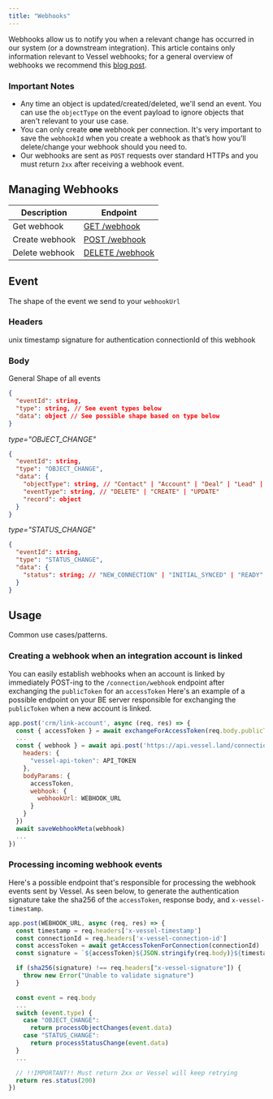 ```yaml
---
title: "Webhooks"
---
```


Webhooks allow us to notify you when a relevant change has occurred in our system (or a downstream integration). This article contains only information relevant to Vessel webhooks; for a general overview of webhooks we recommend this [blog post](https://medium.com/hookdeck/webhooks-explained-what-are-webhooks-and-how-do-they-work-90c613c055a4).

### Important Notes

- Any time an object is updated/created/deleted, we'll send an event. You can use the `objectType` on the event payload to ignore objects that aren't relevant to your use case.
- You can only create **one** webhook per connection. It's very important to save the `webhookId` when you create a webhook as that’s how you’ll delete/change your webhook should you need to.
- Our webhooks are sent as `POST` requests over standard HTTPs and you must return `2xx` after receiving a webhook event.

## Managing Webhooks

| Description    | Endpoint             |
| -------------- | -------------------- |
| Get webhook    | [GET /webhook](/)    |
| Create webhook | [POST /webhook](/)   |
| Delete webhook | [DELETE /webhook](/) |

## Event

The shape of the event we send to your `webhookUrl`

### Headers

<Param query="x-vessel-timestamp" type="string">
  unix timestamp
</Param>
<Param query="x-vessel-signature" type="string">
  signature for authentication
</Param>
<Param query="x-vessel-connection-id" type="string">
  connectionId of this webhook
</Param>

### Body

General Shape of all events

```json
{
  "eventId": string,
  "type": string, // See event types below
  "data": object // See possible shape based on type below
}
```

_type="OBJECT_CHANGE"_

```json
{
  "eventId": string,
  "type": "OBJECT_CHANGE",
  "data": {
    "objectType": string, // "Contact" | "Account" | "Deal" | "Lead" | "User" | "Note" | "Task" | "Event" | "EventAttendee"
    "eventType": string, // "DELETE" | "CREATE" | "UPDATE"
    "record": object
  }
}
```

_type="STATUS_CHANGE"_

```json
{
  "eventId": string,
  "type": "STATUS_CHANGE",
  "data": {
    "status": string; // "NEW_CONNECTION" | "INITIAL_SYNCED" | "READY"
  }
}
```

## Usage

Common use cases/patterns.

### Creating a webhook when an integration account is linked

You can easily establish webhooks when an account is linked by immediately POST-ing to the `/connection/webhook` endpoint after exchanging the `publicToken` for an `accessToken` Here's an example of a possible endpoint on your BE server responsible for exchanging the `publicToken` when a new account is linked.

```js
app.post('crm/link-account', async (req, res) => {
  const { accessToken } = await exchangeForAccessToken(req.body.publicToken)
  ...
  const { webhook } = await api.post('https://api.vessel.land/connection/webhook', {
    headers: {
      "vessel-api-token": API_TOKEN
    },
    bodyParams: {
      accessToken,
      webhook: {
        webhookUrl: WEBHOOK_URL
      }
    }
  })
  await saveWebhookMeta(webhook)
  ...
})
```

### Processing incoming webhook events

Here's a possible endpoint that's responsible for processing the webhook events sent by Vessel. As seen below, to generate the authentication signature take the sha256 of the `accessToken`, response body, and `x-vessel-timestamp`.

```js
app.post(WEBHOOK_URL, async (req, res) => {
  const timestamp = req.headers['x-vessel-timestamp']
  const connectionId = req.headers['x-vessel-connection-id']
  const accessToken = await getAccessTokenForConnection(connectionId)
  const signature = `${accessToken}${JSON.stringify(req.body)}${timestamp}`

  if (sha256(signature) !== req.headers["x-vessel-signature"]) {
    throw new Error("Unable to validate signature")
  }

  const event = req.body
  ...
  switch (event.type) {
    case "OBJECT_CHANGE":
      return processObjectChanges(event.data)
    case "STATUS_CHANGE":
      return processStatusChange(event.data)
  }
  ...

  // !!IMPORTANT!! Must return 2xx or Vessel will keep retrying
  return res.status(200)
})
```
